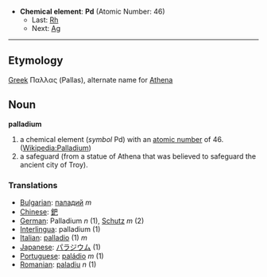 *'''Chemical element''': '''Pd''' (Atomic Number: 46)
**Last: [[Rhodium|Rh]]
**Next: [[Silver|Ag]]
----
== Etymology ==

[[Greek]] &Pi;&alpha;&lambda;&lambda;&alpha;&sigmaf; (Pallas), alternate name for [[Athena]]

== Noun ==
'''palladium'''

# a chemical element (''symbol'' Pd) with an [[atomic number]] of 46. ([[en:Palladium|Wikipedia:Palladium]])
# a safeguard (from a statue of Athena that was believed to safeguard the ancient city of Troy).

===Translations===
*[[Bulgarian]]: [[паладий]] ''m''
*[[Chinese]]: [[鈀]]
*[[German]]: Palladium ''n'' (1), [[Schutz]] ''m'' (2)
*[[Interlingua]]: palladium (1)
*[[Italian]]: [[palladio]] (1) ''m''
*[[Japanese]]: [[パラジウム]] (1)
*[[Portuguese]]: [[paládio]] ''m'' (1)
*[[Romanian]]: [[paladiu]] ''n'' (1)